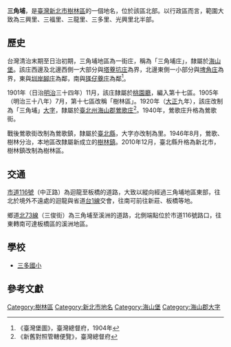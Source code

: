 {{noteTA　
|1 = zh-cn:庄; zh-hk:庄; zh-tw:庄;
}}
'''三角埔'''，是[[臺灣|臺灣]][[新北市|新北市]][[樹林區|樹林區]]的一個地名，位於該區北部。以行政區而言，範圍大致為三興里、三福里、三龍里、三多里、光興里北半部。

==歷史==
台灣清治末期至日治初期，三角埔地區為一街庄，稱為「三角埔庄」，隸屬於[[海山堡|海山堡]]。該庄西邊及北邊西側一大部分與[[塔藔坑庄|塔藔坑庄]]為界，北邊東側一小部分與[[埤角庄|埤角庄]]為界，東與[[圳岸腳庄|圳岸腳庄]]為鄰，南與[[獇仔藔庄|獇仔藔庄]]為鄰<ref>《臺灣堡圖》，臺灣總督府，1904年</ref>。

1901年（日治[[明治|明治]]三十四年）11月，該庄隸屬於[[桃園廳|桃園廳]]，編入第十七區。1905年（明治三十八年）7月，第十七區改稱「樹林區」。1920年（[[大正|大正]]九年），該庄改制為「三角埔」[[大字|大字]]，隸屬於[[臺北州|臺北州]][[海山郡|海山郡]][[鶯歌庄|鶯歌庄]]<ref>《新舊對照管轄便覽》，臺灣總督府</ref>。1940年，鶯歌庄升格為鶯歌街。

戰後鶯歌街改制為鶯歌鎮，隸屬於[[臺北縣|臺北縣]]，大字亦改制為里。1946年8月，鶯歌、樹林分治，本地區改隸屬新成立的[[樹林鎮|樹林鎮]]。2010年12月，臺北縣升格為新北市，樹林鎮改制為樹林區。

==交通==
[[市道116號|市道116號]]（中正路）為迴龍至板橋的道路，大致以縱向經過三角埔地區東部，往北於境外不遠處的迴龍與省道[[台1線|台1線]]交會，往南可前往新莊、板橋等地。

鄉道[[北73線|北73線]]（三俊街）為三角埔至溪洲的道路，北側端點位於市道116號路口，往東轉南可達板橋區的溪洲地區。

==學校==
*[[三多國小|三多國小]]

==參考文獻==
{{reflist}}

{{海山郡}}

[[Category:樹林區|Category:樹林區]]
[[Category:新北市地名|Category:新北市地名]]
[[Category:海山堡|Category:海山堡]]
[[Category:海山郡大字|Category:海山郡大字]]
